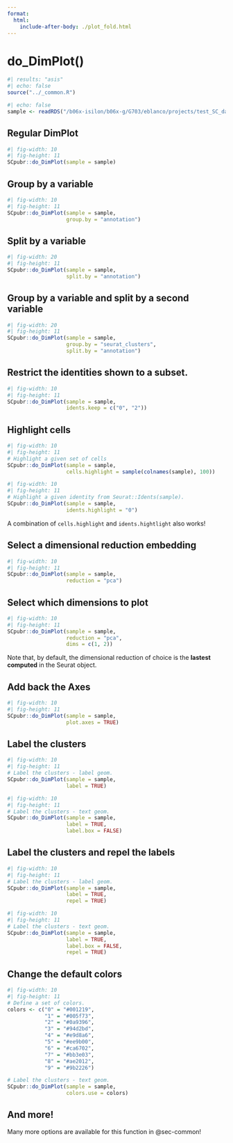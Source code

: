 ```yaml
---
format: 
  html:
    include-after-body: ./plot_fold.html
---
```


# do_DimPlot()

```r
#| results: "asis"
#| echo: false
source("../_common.R")
```

```r
#| echo: false
sample <- readRDS("/b06x-isilon/b06x-g/G703/eblanco/projects/test_SC_datasets/sc_dataset.rds")
```


## Regular DimPlot

```r
#| fig-width: 10
#| fig-height: 11
SCpubr::do_DimPlot(sample = sample)
```

## Group by a variable

```r
#| fig-width: 10
#| fig-height: 11
SCpubr::do_DimPlot(sample = sample,
                   group.by = "annotation")
```

## Split by a variable

```r
#| fig-width: 20
#| fig-height: 11
SCpubr::do_DimPlot(sample = sample,
                   split.by = "annotation")
```

## Group by a variable and split by a second variable

```r
#| fig-width: 20
#| fig-height: 11
SCpubr::do_DimPlot(sample = sample,
                   group.by = "seurat_clusters",
                   split.by = "annotation")
```

## Restrict the identities shown to a subset.

```r
#| fig-width: 10
#| fig-height: 11
SCpubr::do_DimPlot(sample = sample,
                   idents.keep = c("0", "2"))
```

## Highlight cells

```r
#| fig-width: 10
#| fig-height: 11
# Highlight a given set of cells
SCpubr::do_DimPlot(sample = sample,
                   cells.highlight = sample(colnames(sample), 100))

```

```r
#| fig-width: 10
#| fig-height: 11
# Highlight a given identity from Seurat::Idents(sample).
SCpubr::do_DimPlot(sample = sample,
                   idents.highlight = "0")
```

A combination of `cells.highlight` and `idents.hightlight` also works!

## Select a dimensional reduction embedding

```r
#| fig-width: 10
#| fig-height: 11
SCpubr::do_DimPlot(sample = sample,
                   reduction = "pca")
```

## Select which dimensions to plot

```r
#| fig-width: 10
#| fig-height: 11
SCpubr::do_DimPlot(sample = sample,
                   reduction = "pca",
                   dims = c(1, 2))
```

Note that, by default, the dimensional reduction of choice is the **lastest computed** in the Seurat object.

## Add back the Axes

```r
#| fig-width: 10
#| fig-height: 11
SCpubr::do_DimPlot(sample = sample,
                   plot.axes = TRUE)
```

## Label the clusters

```r
#| fig-width: 10
#| fig-height: 11
# Label the clusters - label geom.
SCpubr::do_DimPlot(sample = sample,
                   label = TRUE)
```

```r
#| fig-width: 10
#| fig-height: 11
# Label the clusters - text geom.
SCpubr::do_DimPlot(sample = sample,
                   label = TRUE,
                   label.box = FALSE)
```

## Label the clusters and repel the labels

```r
#| fig-width: 10
#| fig-height: 11
# Label the clusters - label geom.
SCpubr::do_DimPlot(sample = sample,
                   label = TRUE,
                   repel = TRUE)
```

```r
#| fig-width: 10
#| fig-height: 11
# Label the clusters - text geom.
SCpubr::do_DimPlot(sample = sample,
                   label = TRUE,
                   label.box = FALSE,
                   repel = TRUE)
```

## Change the default colors

```r
#| fig-width: 10
#| fig-height: 11
# Define a set of colors.
colors <- c("0" = "#001219",
            "1" = "#005f73",
            "2" = "#0a9396",
            "3" = "#94d2bd",
            "4" = "#e9d8a6",
            "5" = "#ee9b00",
            "6" = "#ca6702",
            "7" = "#bb3e03",
            "8" = "#ae2012",
            "9" = "#9b2226")

# Label the clusters - text geom.
SCpubr::do_DimPlot(sample = sample,
                   colors.use = colors)
```

## And more!
Many more options are available for this function in @sec-common!
